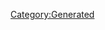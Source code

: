{{Database/Costume/CostumeInfo
 |ID=342
 |DivaId=3
 |PrismCostumeId=32
 |Enabled=2
 |SkillId=30
 |EODICFLJAKO=False
 |AGBPBDODKBK=1
 |HMCOGDICFNB=1
 |LevelMax=0
 |HGBJODBCJDA=0
 |EGLDFPILJLG=1
 |GLEEPAFMPLO=False
 |IIELLEPEEFH=6610
}}
[[Category:Generated]]
